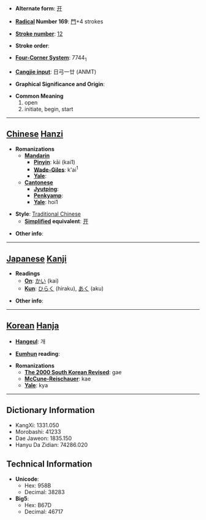 * '''Alternate form''': [[开]]

* '''[[Wiktionary:Chinese radical index| Radical]] Number 169''': [[Wiktionary:Chinese radical index 門|門]]+4 strokes

* '''[[Wiktionary:Chinese total strokes index|Stroke number]]''': [[Wiktionary:Chinese total strokes index 12|12]]

* '''Stroke order''': 

* '''[[Wiktionary:Chinese four corner index|Four-Corner System]]''': 7744<sub>1</sub>

* '''[[Wiktionary:Chinese Cangjie index|Cangjie input]]''': 日弓一廿 (ANMT)

* '''Graphical Significance and Origin''': 

* '''Common Meaning'''
*#open
*# initiate, begin, start


----

== [[Chinese]] [[Hanzi]] ==

* '''Romanizations'''
** '''[[Mandarin]]'''
*** '''[[Pinyin]]''': kāi (kai1)
*** '''[[Wade-Giles]]''': k'ai<sup>1</sup>
*** '''[[Yale]]''': 
** '''[[Cantonese]]'''
*** '''[[Jyutping]]''':
*** '''[[Penkyamp]]''': 
*** '''[[Yale]]''': hoi1

* '''Style''': [[Traditional Chinese]] 
** '''[[Simplified Chinese|Simplified]] equivalent''': [[开]]

* '''Other info''': 

----

== [[Japanese]] [[Kanji]] ==

* '''Readings'''
** '''[[On]]''': [[かい]] (kai)
** '''[[Kun]]''': [[ひらく]] (hiraku), [[あく]] (aku)

* '''Other info''':  

----

== [[Korean]] [[Hanja]] ==

* '''[[Hangeul]]''': 개

* '''[[Eumhun]] reading''': 

* '''Romanizations'''
** '''[[The 2000 South Korean Revised Romanization|The 2000 South Korean Revised]]''': gae
** '''[[McCune-Reischauer]]''': kae
** '''[[Yale]]''': kya

----

== Dictionary Information ==

* KangXi: 1331.050
* Morobashi: 41233
* Dae Jaweon: 1835.150
* Hanyu Da Zidian: 74286.020

== Technical Information ==

* '''Unicode''':
** Hex: 958B
** Decimal: 38283
* '''Big5''':
** Hex: B67D
** Decimal: 46717